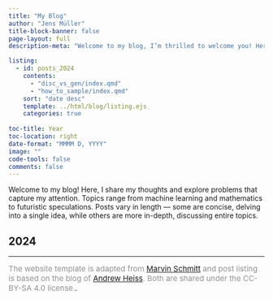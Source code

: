 ```yaml
---
title: "My Blog"
author: "Jens Müller"
title-block-banner: false
page-layout: full
description-meta: "Welcome to my blog, I’m thrilled to welcome you! Here, you will find a collection of articles on a wide variety of topics. Some article are some thoughts about technological topics."

listing:
  - id: posts_2024
    contents:
      - "disc_vs_gen/index.qmd"
      - "how_to_sample/index.qmd"
    sort: "date desc"
    template: ../html/blog/listing.ejs
    categories: true
    
toc-title: Year
toc-location: right
date-format: "MMMM D, YYYY"
image: ""
code-tools: false
comments: false
---
```


Welcome to my blog! Here, I share my thoughts and explore problems that capture my attention. Topics range from machine learning and mathematics to futuristic speculations. Posts vary in length — some are concise, delving into a single idea, while others are more in-depth, discussing entire topics.

## 2024

:::{#posts_2024}
:::

---

 
<span style="color:#909090; font-size:15px;">The website template is adapted from [Marvin Schmitt](https://marvinschmitt.com/) and post listing is based on the blog of [Andrew Heiss](https://www.andrewheiss.com/). Both are shared under the CC-BY-SA 4.0 license.</span>.
